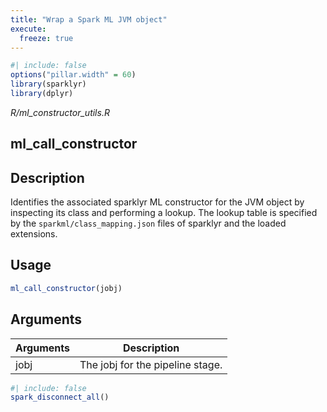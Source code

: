 ```yaml
---
title: "Wrap a Spark ML JVM object"
execute:
  freeze: true
---
```


```r
#| include: false
options("pillar.width" = 60)
library(sparklyr) 
library(dplyr)
```

*R/ml_constructor_utils.R*

## ml_call_constructor

## Description
Identifies the associated sparklyr ML constructor for the JVM object by inspecting its   class and performing a lookup. The lookup table is specified by the   `sparkml/class_mapping.json` files of sparklyr and the loaded extensions. 


## Usage
```r
ml_call_constructor(jobj) 
```

## Arguments
|Arguments|Description|
|---|---|
| jobj | The jobj for the pipeline stage. |








```r
#| include: false
spark_disconnect_all()
```

